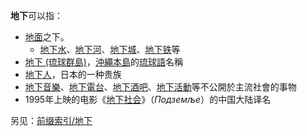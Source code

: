 '''地下'''可以指：

* [[土地|地面]]之下。
** [[地下水|地下水]]、[[地下河|地下河]]、[[地下城|地下城]]、[[地下铁|地下铁]]等
* [[地下_(琉球群島)|地下 (琉球群島)]]，[[沖繩本島|沖繩本島]]的[[琉球語|琉球語]]名稱
* [[地下人|地下人]]，日本的一种贵族
* [[地下音樂|地下音樂]]、[[地下電台|地下電台]]、[[地下酒吧|地下酒吧]]、[[地下活動|地下活動]]等不公開於主流社會的事物
* 1995年上映的电影《[[地下社會_(電影)|地下社会]]》（''Подземље''）的中国大陆译名

另见：[[特殊:前缀索引/地下|前缀索引/地下]]
{{disambig|cat=二字消歧义}}